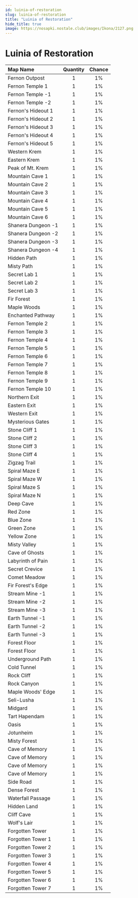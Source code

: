 ```yaml
---
id: luinia-of-restoration
slug: luinia-of-restoration
title: "Luinia of Restoration"
hide_title: true
image: https://nosapki.nostale.club/images/Ikona/2127.png
---
```



# <ItemIcon iconId="2127" height="32"/> Luinia of Restoration
|Map Name|Quantity|Chance|
|:--|:-:|:-:|
|Fernon Outpost|1|1%|
|Fernon Temple 1|1|1%|
|Fernon Temple -1|1|1%|
|Fernon Temple -2|1|1%|
|Fernon's Hideout 1|1|1%|
|Fernon's Hideout 2|1|1%|
|Fernon's Hideout 3|1|1%|
|Fernon's Hideout 4|1|1%|
|Fernon's Hideout 5|1|1%|
|Western Krem|1|1%|
|Eastern Krem|1|1%|
|Peak of Mt. Krem|1|1%|
|Mountain Cave 1|1|1%|
|Mountain Cave 2|1|1%|
|Mountain Cave 3|1|1%|
|Mountain Cave 4|1|1%|
|Mountain Cave 5|1|1%|
|Mountain Cave 6|1|1%|
|Shanera Dungeon -1|1|1%|
|Shanera Dungeon -2|1|1%|
|Shanera Dungeon -3|1|1%|
|Shanera Dungeon -4|1|1%|
|Hidden Path|1|1%|
|Misty Path|1|1%|
|Secret Lab 1|1|1%|
|Secret Lab 2|1|1%|
|Secret Lab 3|1|1%|
|Fir Forest|1|1%|
|Maple Woods|1|1%|
|Enchanted Pathway|1|1%|
|Fernon Temple 2|1|1%|
|Fernon Temple 3|1|1%|
|Fernon Temple 4|1|1%|
|Fernon Temple 5|1|1%|
|Fernon Temple 6|1|1%|
|Fernon Temple 7|1|1%|
|Fernon Temple 8|1|1%|
|Fernon Temple 9|1|1%|
|Fernon Temple 10|1|1%|
|Northern Exit|1|1%|
|Eastern Exit|1|1%|
|Western Exit|1|1%|
|Mysterious Gates|1|1%|
|Stone Cliff 1|1|1%|
|Stone Cliff 2|1|1%|
|Stone Cliff 3|1|1%|
|Stone Cliff 4|1|1%|
|Zigzag Trail|1|1%|
|Spiral Maze E|1|1%|
|Spiral Maze W|1|1%|
|Spiral Maze S|1|1%|
|Spiral Maze N|1|1%|
|Deep Cave|1|1%|
|Red Zone|1|1%|
|Blue Zone|1|1%|
|Green Zone|1|1%|
|Yellow Zone|1|1%|
|Misty Valley|1|1%|
|Cave of Ghosts|1|1%|
|Labyrinth of Pain|1|1%|
|Secret Crevice|1|1%|
|Comet Meadow|1|1%|
|Fir Forest's Edge|1|1%|
|Stream Mine -1|1|1%|
|Stream Mine -2|1|1%|
|Stream Mine -3|1|1%|
|Earth Tunnel -1|1|1%|
|Earth Tunnel -2|1|1%|
|Earth Tunnel -3|1|1%|
|Forest Floor|1|1%|
|Forest Floor|1|1%|
|Underground Path|1|1%|
|Cold Tunnel|1|1%|
|Rock Cliff|1|1%|
|Rock Canyon|1|1%|
|Maple Woods' Edge|1|1%|
|Seli-Lusha|1|1%|
|Midgard|1|1%|
|Tart Hapendam|1|1%|
|Oasis|1|1%|
|Jotunheim|1|1%|
|Misty Forest|1|1%|
|Cave of Memory|1|1%|
|Cave of Memory|1|1%|
|Cave of Memory|1|1%|
|Cave of Memory|1|1%|
|Side Road|1|1%|
|Dense Forest|1|1%|
|Waterfall Passage|1|1%|
|Hidden Land|1|1%|
|Cliff Cave|1|1%|
|Wolf's Lair|1|1%|
|Forgotten Tower|1|1%|
|Forgotten Tower 1|1|1%|
|Forgotten Tower 2|1|1%|
|Forgotten Tower 3|1|1%|
|Forgotten Tower 4|1|1%|
|Forgotten Tower 5|1|1%|
|Forgotten Tower 6|1|1%|
|Forgotten Tower 7|1|1%|

